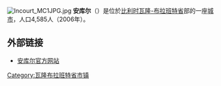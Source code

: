 {{Expand|time=2008-08-20}}
{{Unreferenced|time=2018-08-17T13:11:48+00:00}}
[[File:Incourt_MC1JPG.jpg|thumb]]
'''安库尔'''（{{lang-fr|Incourt}}）是位於[[比利时|比利时]][[瓦隆-布拉班特省|瓦隆-布拉班特省]]部的一座[[城市|城市]]，人口4,585人（2006年）。

==外部链接==
*[http://www.incourt.be/ 安库尔官方网站] {{Wayback|url=http://www.incourt.be/ |date=20111221102433 }}

{{瓦隆-布拉班特省市区}}

{{DEFAULTSORT:Incourt}}
{{Belgium-geo-stub}}

[[Category:瓦隆布拉班特省市镇|Category:瓦隆布拉班特省市镇]]